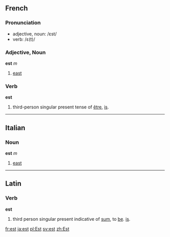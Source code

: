 ==French==
===Pronunciation===
*adjective, noun: /ɛst/
*verb: /ɛ(t)/

===Adjective, Noun===
'''est''' ''m''

# [[east]]

===Verb===
'''est'''

#third-person singular present tense of [[être]], [[is]].
----

==Italian==
===Noun===
'''est''' ''m''

#[[east]]
----
==Latin==
===Verb===
'''est'''

#third person singular present indicative of [[sum]], to [[be]]. [[is]].

[[fr:est]]
[[ja:est]]
[[pl:Est]]
[[sv:est]]
[[zh:Est]]